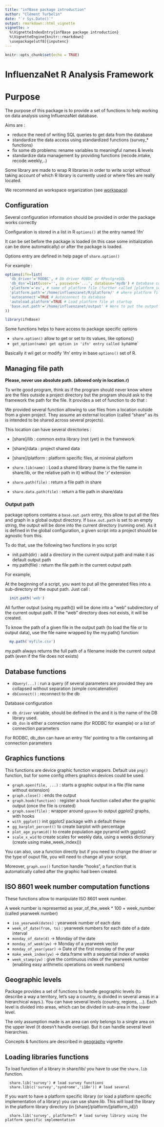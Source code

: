 ```yaml
---
title: "infBase package introduction"
author: "Clément Turbelin"
date: "`r Sys.Date()`"
output: rmarkdown::html_vignette
vignette: >
  %\VignetteIndexEntry{infBase package introduction}
  %\VignetteEngine{knitr::rmarkdown}
  \usepackage[utf8]{inputenc}
---
```


```r
knitr::opts_chunk$set(echo = TRUE)
```

InfluenzaNet R Analysis Framework
==========================================

# Purpose
The purpose of this package is to provide a set of functions to help working on data analysis using InfluenzaNet database.

Aims are :

 - reduce the need of writing SQL queries to get data from the database
 - standardize the data access using standardized functions (survey_* functions)
 - fix some db problems: rename variables to meaningful names & levels
 - standardize data management by providing functions (recode.intake, recode.weekly,..)

Some library are made to wrap R libraries in order to write script without taking account of which R library is currently 
used or where files are really located.

We recommend an workspace organization (see [workspace](workspace.html))

## Configuration

Several configuration information should be provided in order the package works correctly

Configuration is stored in a list in R `options()` at the entry named 'ifn'

It can be set before the package is loaded (in this case some initialization can be done automatically) or after the package is loaded.

Options entry are defined in help page of `share.option()`

For example :

```r
options(ifn=list(
  'db_driver'='RODBC', # Db driver ROBDC or RPostgreSQL
  'db_dsn'=list(user='', password='...', database='mydb') # Database connexion parameters
  'platform'='eu', # name of platform file (further called [platform_id])
  'platform.path'='/home/influenzanet/R/platform/' # where platform file definition is located
  'autoconnect'=TRUE # Autoconnect to database
  'autoload.platform'=TRUE # Load platform file at startup
  'base.out.path'='/home/influenzanet/output' # Were to put the output files (see init.path() & my.path())
))

library(ifnBase)

```

Some functions helps to have access to package specific options

 * `share.option()` allow to get or set to its values, like options()
 * `get_option(name) get option in 'ifn' entry called by `name`

Basically it wil get or modify 'ifn' entry in base `options()` set of R. 

## Managing file path

**Please, never use absolute path. (allowed only in location.r)**

To write good program, think as if the program should never know where are the files outside a project directory but
the program should ask to the framework the path for the file. It provides a set of function to do that :
 
We provided several function allowing to use files from a location outside from a given project. 
They assume an external location (called "share" as its is intended to be shared across several projects).

This location can have several directories :
 
 - [share]/lib : common extra library (not (yet) in the framework
 - [share]/data : project shared data
 - [share]/platform : platform specific files, at minimal platform 

 * `share.lib(name)` : Load a shared library (name is the file name in share/lib, or the relative path in it) without the '.r' extension 
 * `share.path(file)`  : return a file path in share 
 * `share.data.path(file)`  : return a file path in share/data
 
### Output path 

package options contains a `base.out.path` entry, this allow to put all the files and graph in a global output directory. 
If `base.out.path` is set to an empty string, the output will be done into the current directory (running one). 
As it is defined in the global configuration, a given script into a project should be agnostic from this.

To do that, use the following two functions in you script

 * init.path(dir) : add a directory in the current output path and make it as default output path
 * my.path(file)  : return the file path in the current output path

For example, 

At the beginning of a script, you want to put all the generated files into a sub-directory of the ouput path.
Just call :

```r
  init.path('web')
```

All further output (using my.path()) will be done into a "web" subdirectory of the current output path. If the "web" directory does not exists, it will be created.

To know the path of a given file in the output path (to load the file or to output data), use the file name wrapped by the
my.path() function:
```r
  my.path('myfile.csv')
```
my.path always returns the full path of a filename inside the current output path (even if the file does not exists)

## Database functions

* `dQuery(...)` : run a query (if several parameters are provided they are collapsed without separation (simple concatenation)
* `dbConnect()` : reconnect to the db

Database configuration

- `db_driver` variable, should be defined in the and it is the name of the DB library used.
- `db_dsn` is either a connection name (for RODBC for example) or a list of connection parameters

For RODBC, db_dsn can have an entry 'file' pointing to a file containing all connection parameters

## Graphics functions

This functions are device graphic function wrappers. Default use `png()` function, but for some config others graphics devices could be used.

* `graph.open(file, ...)` : starts a graphic output in a file (file name without extension)
* `graph.close()` : ends the output
* `graph.hook(function)` : register a hook function called after the graphic output (once the file is created)
* `graph.save(file)` : wrapper around `ggsave` to output *ggplot2* graphs, with hooks
* `with_ggplot()` init ggplot2 package with a default theme
* `gg_barplot_percent()` to create barplot with percentage
* `plot_age_pyramid()` to create population age pyramid with ggplot2
* `scale_x_wid` to create scales for weekly data, using a weeks dictionary (create using make_week_index())

You can also, use a function directly but if you need to change the driver or the type of ouput file, you will need to change
all your script.

Moreover, `graph.xxx()` function handle "hooks", a function that is automatically called after the graphic had been created.

## ISO 8601 week number computation functions 
These functions allow to manipulate ISO 8601 week number.

A week number is represented as year_of_the_week * 100 + week_number (called yearweek number)

* `iso_yearweek(dates)` : yearweek number of each date
* `week_of_date(from, to)` : yearweek numbers for each date of a date interval
* `monday_of_date(d)` -> Monday of the date
* `monday_of_week(yw)` -> Monday of a yearweek vector
* `monday_of_year(year)` -> Date of the first monday of the year
* `make_week_index(yw)` -> data.frame with a sequential index of weeks
* `week_stamp(yw)` : give the continuous index of the yearweek number (enabling easy arithmetic operations on week numbers)

## Geographic levels

Package provides a set of functions to handle geographic levels (to describe a way a territory, let's say a country, is divided in several areas in a hierarchical ways.). You can have several levels (country, regions, ...). Each level is divided into areas, which can be divided in sub-area in the lower level.

The only assumption made is an area can only belongs to a single area on the upper level (it doesn't handle overlap). But it can handle several level hierarchies.

Concepts & functions are described in [geography](geography.pdf) vignette

## Loading libraries functions

To load function of a library in share/lib/ you have to use the `share.lib` function.

```
  share.lib('survey') # load survey functions
  share.lib(c('survey','syndrome','i18n')) # load several
```

If you want to have a platform specific library (or load a platform specific implementation of a library) you can
use share.lib. This will load the library in the platform library directory (in [share]/platform/[platform_id]/)

```
  share.lib('survey', platform=T) # load survey library using the platform specific implementation
```